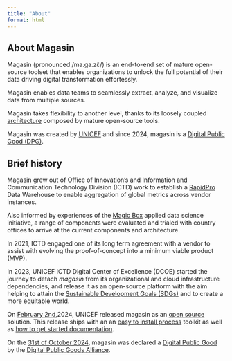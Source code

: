 ```yaml
---
title: "About"
format: html
---
```


## About Magasin

Magasin (pronounced /ma.ɡa.zɛ̃/) is an end-to-end set of mature open-source toolset that enables organizations to unlock the full potential of their data driving digital transformation effortessly. 

Magasin enables data teams to seamlessly extract, analyze, and visualize data from multiple sources. 

Magasin takes flexibility to another level, thanks to its loosely coupled [architecture](architecture.qmd) composed by mature open-source tools. 

Magasin was created by [UNICEF](https://www.unicef.org) and since 2024, magasin is a [Digital Public Good (DPG)](https://github.com/unicef/magasin/discussions/103).


## Brief history 

Magasin grew out of Office of Innovation's and Information and Communication Technology Division (ICTD) work to establish a [RapidPro](https://www.rapidpro.io) Data Warehouse to enable aggregation of global metrics across vendor instances.

Also informed by experiences of the [Magic Box](https://www.unicef.org/innovation/Magicbox) applied data science initiative, a range of components were evaluated and trialed with country offices to arrive at the current components and architecture.

In 2021, ICTD engaged one of its long term agreement with a vendor to assist with evolving the proof-of-concept into a minimum viable product (MVP).

In 2023, UNICEF ICTD Digital Center of Excellence (DCOE) started the journey to detach _magasin_ from its organizational and cloud infrastructure dependencies, and release it as an open-source platform with the aim helping to attain the [Sustainable Development Goals (SDGs)](./sdgs.qmd) and to create a more equitable world.

On [February 2nd](https://en.wikipedia.org/wiki/Groundhog_Day_(film)),2024, UNICEF released magasin as an [open source](https://github.com/unicef/magasin) solution. This release ships with an an [easy to install process](install/) toolkit as well as [how to get started documentation](get-started/).

On the [31st of October 2024](https://en.wikipedia.org/wiki/Halloween), magasin was declared a [Digital Public Good](https://github.com/unicef/magasin/discussions/103) by the [Digital Public Goods Alliance](https://app.digitalpublicgoods.net/a/11177).






